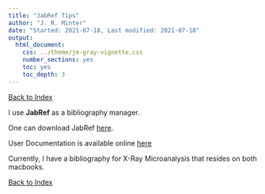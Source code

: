 ```yaml
---
title: "JabRef Tips"
author: "J. R. Minter"
date: "Started: 2021-07-18, Last modified: 2021-07-18"
output:
  html_document:
    css: ../theme/jm-gray-vignette.css
    number_sections: yes
    toc: yes
    toc_depth: 3
---
```


[Back to Index](../README.html)

I use **JabRef** as a bibliography manager.

One can download JabRef [here](https://www.jabref.org/).

User Documentation is available online [here](https://docs.jabref.org/)


Currently, I have a bibliography for X-Ray Microanalysis that resides
on both macbooks.



[Back to Index](../README.html)

